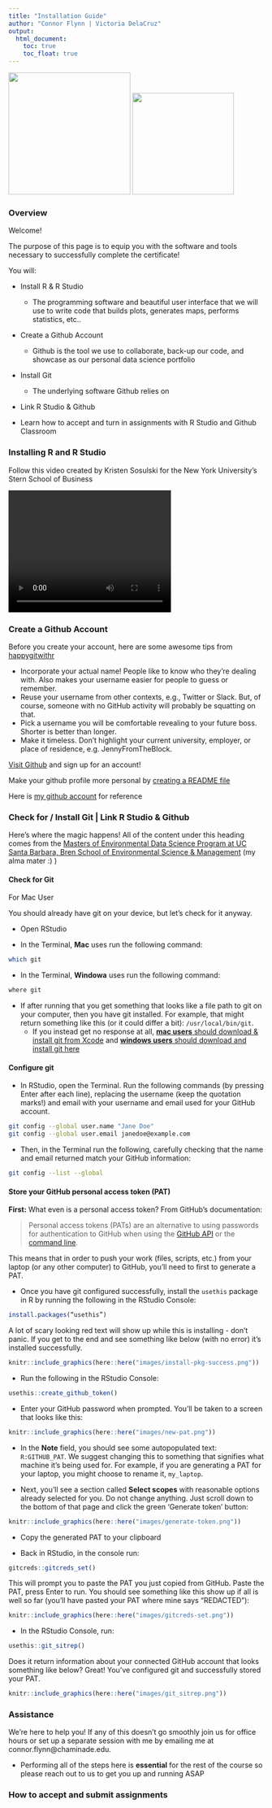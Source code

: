 ```yaml
---
title: "Installation Guide"
author: "Connor Flynn | Victoria DelaCruz"
output: 
  html_document:
    toc: true
    toc_float: true
---
```



<img src="`r here::here('logos/SpiceLogo1.png')`" width="240" /> <img src="`r here::here('logos/cifal_logo.png')`" width="200" />



### Overview

Welcome! 

The purpose of this page is to equip you with the software and tools necessary to successfully complete the certificate!

You will:

- Install R & R Studio
  - The programming software and beautiful user interface that we will use to write code that builds plots, generates maps, performs statistics, etc..
- Create a Github Account
  - Github is the tool we use to collaborate, back-up our code, and showcase as our personal data science portfolio

- Install Git
  - The underlying software Github relies on

- Link R Studio & Github

- Learn how to accept and turn in assignments with R Studio and Github Classroom



### Installing R and R Studio


Follow this video created by Kristen Sosulski for the New York University's Stern School of Business




<video width="320" height="240" controls>
  <source src="`r here::here('videos/Installing_R_and_RStudio.mp4')`" type="video/mp4">
</video>



### Create a Github Account

Before you create your account, here are some awesome tips from [happygitwithr](https://happygitwithr.com/install-git)

- Incorporate your actual name! People like to know who they’re dealing with. Also makes your username easier for people to guess or remember.
- Reuse your username from other contexts, e.g., Twitter or Slack. But, of course, someone with no GitHub activity will probably be squatting on that.
- Pick a username you will be comfortable revealing to your future boss.
Shorter is better than longer.
- Make it timeless. Don’t highlight your current university, employer, or place of residence, e.g. JennyFromTheBlock.



[Visit Github](https://github.com/) and sign up for an account!


Make your github profile more personal by [creating a README file](https://docs.github.com/en/account-and-profile/setting-up-and-managing-your-github-profile/customizing-your-profile/managing-your-profile-readme)

Here is [my github account](https://github.com/ConnorFlynn) for reference




### Check for / Install Git | Link R Studio & Github

Here's where the magic happens! All of the content under this heading comes from the [Masters of Environmental Data Science Program at UC Santa Barbara, Bren School of Environmental Science & Management](https://ucsb-meds.github.io/) (my alma mater :) )




#### Check for Git

For Mac User

You should already have git on your device, but let’s check for it anyway. 

- Open RStudio

- In the Terminal, **Mac** uses run the following command:

```bash
which git
```

- In the Terminal, **Windowa** uses run the following command:

```bash
where git
```

- If after running that you get something that looks like a file path to git on your computer, then you have git installed. For example, that might return something like this (or it could differ a bit): `/usr/local/bin/git`. 
  - If you instead get no response at all,  [**mac users** should download & install git from Xcode](https://developer.apple.com/xcode/) and [**windows users** should download and install git here](https://git-scm.com/download/win)
  
  
#### Configure git

- In RStudio, open the Terminal. Run the following commands (by pressing Enter after each line), replacing the username (keep the quotation marks!) and email with your username and email used for your GitHub account. 

```bash
git config --global user.name "Jane Doe"
git config --global user.email janedoe@example.com
```

- Then, in the Terminal run the following, carefully checking that the name and email returned match your GitHub information: 

```bash
git config --list --global
```


#### Store your GitHub personal access token (PAT)

**First:** What even is a personal access token? From GitHub's documentation:

> Personal access tokens (PATs) are an alternative to using passwords for authentication to GitHub when using the [GitHub API](https://docs.github.com/en/rest/overview/other-authentication-methods#via-oauth-and-personal-access-tokens) or the [command line](https://docs.github.com/en/authentication/keeping-your-account-and-data-secure/creating-a-personal-access-token#using-a-token-on-the-command-line).

This means that in order to push your work (files, scripts, etc.) from your laptop (or any other computer) to GitHub, you'll need to first to generate a PAT.

- Once you have git configured successfully, install the `usethis` package in R by running the following in the RStudio Console: 

```r
install.packages(“usethis”)
```
    
A lot of scary looking red text will show up while this is installing - don’t panic. If you get to the end and see something like below (with no error) it’s installed successfully.

```r
knitr::include_graphics(here::here("images/install-pkg-success.png"))
```

- Run the following in the RStudio Console: 

```r
usethis::create_github_token() 
```    

- Enter your GitHub password when prompted. You’ll be taken to a screen that looks like this:

```r
knitr::include_graphics(here::here("images/new-pat.png"))
```

- In the **Note** field, you should see some autopopulated text: `R:GITHUB_PAT`. We suggest changing this to something that signifies what machine it's being used for. For example, if you are generating a PAT for your laptop, you might choose to rename it, `my_laptop`.

- Next, you'll see a section called **Select scopes** with reasonable options already selected for you. Do not change anything. Just scroll down to the bottom of that page and click the green ‘Generate token’ button:

```r
knitr::include_graphics(here::here("images/generate-token.png"))
```

- Copy the generated PAT to your clipboard

- Back in RStudio, in the console run:

```r
gitcreds::gitcreds_set()
```

This will prompt you to paste the PAT you just copied from GitHub. Paste the PAT, press Enter to run. You should see something like this show up if all is well so far (you’ll have pasted your PAT where mine says “REDACTED”): 

```r
knitr::include_graphics(here::here("images/gitcreds-set.png"))
```

- In the RStudio Console, run: 

```r
usethis::git_sitrep()
```

Does it return information about your connected GitHub account that looks something like below? Great! You’ve configured git and successfully stored your PAT. 

```r
knitr::include_graphics(here::here("images/git_sitrep.png"))
```



### Assistance 

We're here to help you! If any of this doesn't go smoothly join us for office hours or set up a separate session with me by emailing me at connor.flynn@chaminade.edu. 

- Performing all of the steps here is **essential** for the rest of the course so please reach out to us to get you up and running ASAP


### How to accept and submit assignments